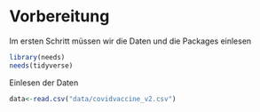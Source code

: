 
# Vorbereitung

Im ersten Schritt müssen wir die Daten und die Packages einlesen

```r
library(needs)
needs(tidyverse)
```

Einlesen der Daten

```r
data<-read.csv("data/covidvaccine_v2.csv")
```

